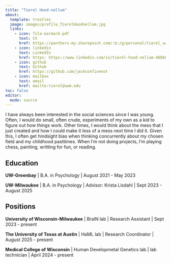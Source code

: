 ```yaml
---
title: "Tierel Hood-nellum"
about:
  template: trestles
  image: images/profile_TierelHoodnellum.jpg
  links:
    - icon: file-earmark-pdf
      text: CV
      href: https://panthers-my.sharepoint.com/:b:/g/personal/tierel_uwm_edu/EeSARwscXV1IoVMvqYiWlk8Bpvp14hM4gY8zDv6vqFJG4g?e=y9K75q
    - icon: linkedin
      text: LinkedIn
      href: https: https://www.linkedin.com/in/tierel-hood-nellum-460b0a221/
    - icon: github
      text: Github
      href: https://github.com/jacksonfivenot
    - icon: mailbox
      text: email
      href: mailto:tierel@uwm.edu
toc: false
editor: 
  mode: source
---
```


I have always been interested in the social sciences since I was young. Often, I would do small, often crude, experiments of my own as a kid to figure out how things work. Other times, I would think about the mess that I just created and how I could make it less of a mess next time I did it. Given this, I often get hindsight bias when thinking concurrently about my chosen field and my childhood pasttimes. 
When I'm not doing projects, I'm playing chess, painting, writting for fun, or reading.

## Education

__UW-Greenbay__ | B.A. in Psychology | August 2021 - May 2023

__UW-Milwaukee__ | B.A. in Psychology | Advisor: Krista Lisdahl | Sept 2023 - August 2025

## Positions

__University of Wisconsin-Milwaukee__ | BraIN lab | Research Assistant | Sept 2023 - present

__The University of Texas at Austin__ | HaML lab | Research Coordinator | August 2025 - present

__Medical College of Wisconsin__ | Human Developmetal Genetics lab | lab technician | April 2024 - present
